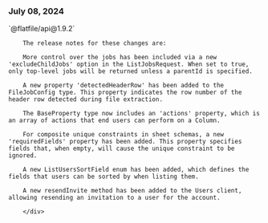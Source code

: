 ### July 08, 2024

<div style={{ display: "table", width: "auto" }}>

  <div style={{ display: "table-row", width: "auto" }}>
      <Snippet file="chips/dataxp.mdx" />
        <div style={{ float: "left", display: "table-column", paddingLeft: "30px", width: "calc(80% - 30px)" }}>
        `@flatfile/api@1.9.2`

        The release notes for these changes are:

        More control over the jobs has been included via a new 'excludeChildJobs' option in the ListJobsRequest. When set to true, only top-level jobs will be returned unless a parentId is specified.

        A new property 'detectedHeaderRow' has been added to the FileJobConfig type. This property indicates the row number of the header row detected during file extraction.

        The BaseProperty type now includes an 'actions' property, which is an array of actions that end users can perform on a Column.

        For composite unique constraints in sheet schemas, a new 'requiredFields' property has been added. This property specifies fields that, when empty, will cause the unique constraint to be ignored.

        A new ListUsersSortField enum has been added, which defines the fields that users can be sorted by when listing them.

        A new resendInvite method has been added to the Users client, allowing resending an invitation to a user for the account.

        </div>

  </div>

</div>
